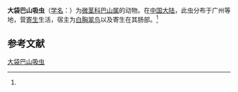 {{Speciesbox
| name = 大袋巴山吸虫
| status = 
| status_system = 
| image = 
| genus = Basantisia
| species = macrovesicula
| authority = (Chen, 1957)<ref name='id10166'>{{cite web| url =http://www.bioinfo.cn/db05/BjdwSpecies.php?action=view&id=10166| title =大袋巴山吸虫| work =《中国动物物种编目数据库》| publisher =中国科学院微生物研究所| author =中国科学院动物研究所| accessdate =2009-04-16| deadurl =yes| archiveurl =https://web.archive.org/web/20160305004427/http://www.bioinfo.cn/db05/BjdwSpecies.php?action=view&id=10166| archivedate =2016-03-05}}</ref>
}}

'''大袋巴山吸虫'''（[[学名|学名]]：{{lang|la|''Basantisia macrovesicula''}}）为[[微茎科|微茎科]][[巴山属|巴山属]]的动物。在[[中国大陆|中国大陆]]，此虫分布于广州等地，营[[寄生|寄生]]生活，宿主为[[白胸翠鸟|白胸翠鸟]]以及寄生在其肠部。<ref name='id10166'/>

== 参考文献 ==
{{reflist}}

{{Wikispecies|Basantisia macrovesicula}}

[[Category:巴山属|大袋巴山吸虫]]


{{吸虫小作品}}